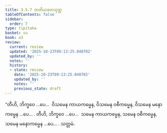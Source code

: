 ```yaml
---
title: 3.5.7 တတိယခတသုတ္တ
tableOfContents: false
sidebar:
  order: 7
type: tipitaka
basket: su
book: a3
review:
  current: review
  updated: '2025-10-23T09:13:25.040702'
  updated_by: ''
  notes: ''
  history:
  - state: review
    date: '2025-10-23T09:13:25.040702'
    updated_by: ''
    notes: ''
    previous_state: draft
---
```



<ReviewStatus review={frontmatter.review} showDetails={true} />

<HypothesisAnnotation frontmatter={frontmatter} />

<DynamicBreadcrumb />

<Division number="153" book="a3" e="ch" v="15" p="298">

<Paragraph number="1081" book="a3">
“တီဟိ, ဘိက္ခဝေ …ပေ…  ဝိသမေန ကာယကမ္မေန, ဝိသမေန ဝစီကမ္မေန, ဝိသမေန မနောကမ္မေန …ပေ… .
</Paragraph>

<Paragraph number="1082" book="a3">
တီဟိ, ဘိက္ခဝေ …ပေ…  သမေန ကာယကမ္မေန, သမေန ဝစီကမ္မေန, သမေန မနောကမ္မေန …ပေ… .

</Paragraph>
</Division>

<Paragraph number="1083" type="center" book="a3">
သတ္တမံ.
</Paragraph>